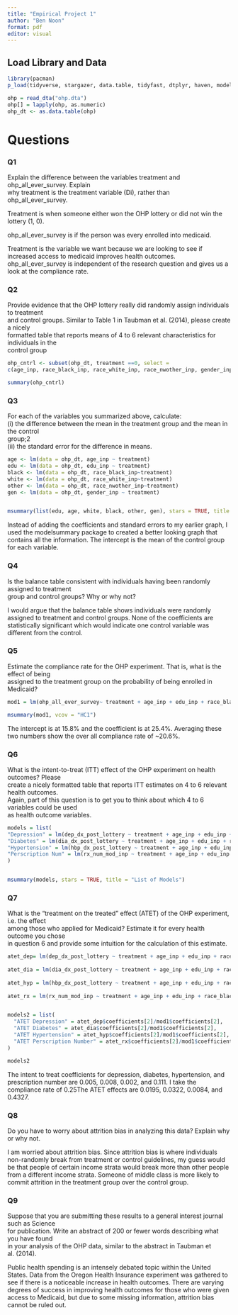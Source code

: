 ```yaml
---
title: "Empirical Project 1"
author: "Ben Noon"
format: pdf
editor: visual
---
```


## Load Library and Data

```r
library(pacman)
p_load(tidyverse, stargazer, data.table, tidyfast, dtplyr, haven, modelsummary,collapse)

ohp = read_dta("ohp.dta")
ohp[] = lapply(ohp, as.numeric)
ohp_dt <- as.data.table(ohp)

```

# Questions

### Q1

Explain the difference between the variables treatment and ohp_all_ever_survey. Explain\
why treatment is the treatment variable (Di), rather than ohp_all_ever_survey.

Treatment is when someone either won the OHP lottery or did not win the lottery (1, 0).

ohp_all_ever_survey is if the person was every enrolled into medicaid.

Treatment is the variable we want because we are looking to see if increased access to medicaid improves health outcomes. ohp_all_ever_survey is independent of the research question and gives us a look at the compliance rate.

### Q2

Provide evidence that the OHP lottery really did randomly assign individuals to treatment\
and control groups. Similar to Table 1 in Taubman et al. (2014), please create a nicely\
formatted table that reports means of 4 to 6 relevant characteristics for individuals in the\
control group

```r
ohp_cntrl <- subset(ohp_dt, treatment ==0, select =
c(age_inp, race_black_inp, race_white_inp, race_nwother_inp, gender_inp, edu_inp))

summary(ohp_cntrl)
```

### Q3

For each of the variables you summarized above, calculate:\
(i) the difference between the mean in the treatment group and the mean in the control\
group;2\
(ii) the standard error for the difference in means.\

```r
age <- lm(data = ohp_dt, age_inp ~ treatment)
edu <- lm(data = ohp_dt, edu_inp ~ treatment)
black <- lm(data = ohp_dt, race_black_inp~treatment)
white <- lm(data = ohp_dt, race_white_inp~treatment)
other <- lm(data = ohp_dt, race_nwother_inp~treatment)
gen <- lm(data = ohp_dt, gender_inp ~ treatment)


msummary(list(edu, age, white, black, other, gen), stars = TRUE, title = "Balance Check")


```

Instead of adding the coefficients and standard errors to my earlier graph, I used the modelsummary package to created a better looking graph that contains all the information. The intercept is the mean of the control group for each variable.

### Q4

Is the balance table consistent with individuals having been randomly assigned to treatment\
group and control groups? Why or why not?

I would argue that the balance table shows individuals were randomly assigned to treatment and control groups. None of the coefficients are statistically significant which would indicate one control variable was different from the control.

### Q5

Estimate the compliance rate for the OHP experiment. That is, what is the effect of being\
assigned to the treatment group on the probability of being enrolled in Medicaid?

```r

mod1 = lm(ohp_all_ever_survey~ treatment + age_inp + edu_inp + race_black_inp + race_white_inp + gender_inp, ohp)

msummary(mod1, vcov = "HC1")
```

The intercept is at 15.8% and the coefficient is at 25.4%. Averaging these two numbers show the over all compliance rate of \~20.6%.

### Q6

What is the intent-to-treat (ITT) effect of the OHP experiment on health outcomes? Please\
create a nicely formatted table that reports ITT estimates on 4 to 6 relevant health outcomes.\
Again, part of this question is to get you to think about which 4 to 6 variables could be used\
as health outcome variables.

```r
models = list(
"Depression" = lm(dep_dx_post_lottery ~ treatment + age_inp + edu_inp + race_black_inp + race_white_inp + gender_inp, data = ohp),
"Diabetes" = lm(dia_dx_post_lottery ~ treatment + age_inp + edu_inp + race_black_inp + race_white_inp + gender_inp, data = ohp),
"Hypertension" = lm(hbp_dx_post_lottery ~ treatment + age_inp + edu_inp + race_black_inp + race_white_inp + gender_inp, data = ohp),
"Perscription Num" = lm(rx_num_mod_inp ~ treatment + age_inp + edu_inp + race_black_inp + race_white_inp + gender_inp, data = ohp)
)


msummary(models, stars = TRUE, title = "List of Models")
```

### Q7

What is the "treatment on the treated" effect (ATET) of the OHP experiment, i.e. the effect\
among those who applied for Medicaid? Estimate it for every health outcome you chose\
in question 6 and provide some intuition for the calculation of this estimate.

```r

atet_dep= lm(dep_dx_post_lottery ~ treatment + age_inp + edu_inp + race_black_inp + race_white_inp + gender_inp,data = ohp)
  
atet_dia = lm(dia_dx_post_lottery ~ treatment + age_inp + edu_inp + race_black_inp + race_white_inp + gender_inp, data = ohp)
  
atet_hyp = lm(hbp_dx_post_lottery ~ treatment + age_inp + edu_inp + race_black_inp + race_white_inp + gender_inp, data = ohp)
  
atet_rx = lm(rx_num_mod_inp ~ treatment + age_inp + edu_inp + race_black_inp + race_white_inp + gender_inp, data = ohp)


models2 = list(
  "ATET Depression" = atet_dep$coefficients[2]/mod1$coefficients[2],
  "ATET Diabetes" = atet_dia$coefficients[2]/mod1$coefficients[2],
  "ATET Hypertension" = atet_hyp$coefficients[2]/mod1$coefficients[2],
  "ATET Perscription Number" = atet_rx$coefficients[2]/mod1$coefficients[2]
)

models2
```

The intent to treat coefficients for depression, diabetes, hypertension, and prescription number are 0.005, 0.008, 0.002, and 0.111. I take the compliance rate of 0.25The ATET effects are 0.0195, 0.0322, 0.0084, and 0.4327.

### Q8

Do you have to worry about attrition bias in analyzing this data? Explain why or why not.

I am worried about attrition bias. Since attrition bias is where individuals non-randomly break from treatment or control guidelines, my guess would be that people of certain income strata would break more than other people from a different income strata. Someone of middle class is more likely to commit attrition in the treatment group over the control group.

### Q9

Suppose that you are submitting these results to a general interest journal such as Science\
for publication. Write an abstract of 200 or fewer words describing what you have found\
in your analysis of the OHP data, similar to the abstract in Taubman et al. (2014).

Public health spending is an intensely debated topic within the United States. Data from the Oregon Health Insurance experiment was gathered to see if there is a noticeable increase in health outcomes. There are varying degrees of success in improving health outcomes for those who were given access to Medicaid, but due to some missing information, attrition bias cannot be ruled out.
